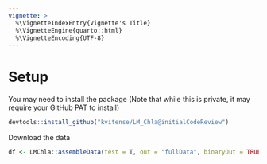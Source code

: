 ```yaml
---
vignette: >
  %\VignetteIndexEntry{Vignette's Title}
  %\VignetteEngine{quarto::html}
  %\VignetteEncoding{UTF-8}
---
```


# Setup
You may need to install the package (Note that while this is private, it may require your GitHub PAT to install)
```r
devtools::install_github("kvitense/LM_Chla@initialCodeReview")
```

Download the data
```r
df <- LMChla::assembleData(test = T, out = "fullData", binaryOut = TRUE)

```

